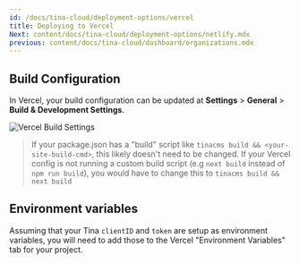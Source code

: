 ```yaml
---
id: /docs/tina-cloud/deployment-options/vercel
title: Deploying to Vercel
Next: content/docs/tina-cloud/deployment-options/netlify.mdx
previous: content/docs/tina-cloud/dashboard/organizations.mdx
---
```


## Build Configuration

In Vercel, your build configuration can be updated at **Settings** > **General** > **Build & Development Settings**.

![Vercel Build Settings](https://res.cloudinary.com/forestry-demo/image/upload/v1674653527/tina-io/docs/tina-cloud/vercel-build-settings_vubza8.png 'Vercel Build Settings')

> If your package.json has a "build" script like `tinacms build && <your-site-build-cmd>`, this likely doesn't need to be changed. If your Vercel config is not running a custom build script (e.g `next build` instead of `npm run build`), you would have to change this to `tinacms build && next build`

## Environment variables

Assuming that your Tina `clientID` and `token` are setup as environment variables, you will need to add those to the Vercel "Environment Variables" tab for your project.
